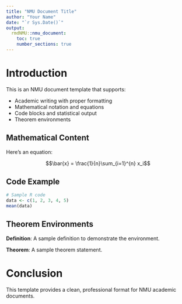 ```yaml
---
title: "NMU Document Title"
author: "Your Name"
date: "`r Sys.Date()`"
output: 
  rmdNMU::nmu_document:
    toc: true
    number_sections: true
---
```


# Introduction

This is an NMU document template that supports:

- Academic writing with proper formatting
- Mathematical notation and equations
- Code blocks and statistical output
- Theorem environments

## Mathematical Content

Here's an equation:

$$\bar{x} = \frac{1}{n}\sum_{i=1}^{n} x_i$$

## Code Example

```r
# Sample R code
data <- c(1, 2, 3, 4, 5)
mean(data)
```

## Theorem Environments

::: {.definition}
**Definition**: A sample definition to demonstrate the environment.
:::

::: {.theorem}
**Theorem**: A sample theorem statement.
:::

# Conclusion

This template provides a clean, professional format for NMU academic documents.